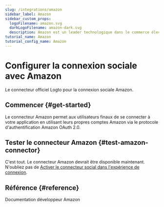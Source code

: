 ```yaml
---
slug: /integrations/amazon
sidebar_label: Amazon
sidebar_custom_props:
  logoFilename: amazon.svg
  darkLogoFilename: amazon-dark.svg
  description: Amazon est un leader technologique dans le commerce électronique, les services cloud (AWS) et les appareils alimentés par l'IA.
tutorial_name: Amazon
tutorial_config_name: Amazon
---
```




# Configurer la connexion sociale avec Amazon

Le connecteur officiel Logto pour la connexion sociale Amazon.

<GuideTip />

## Commencer \{#get-started}

Le connecteur Amazon permet aux utilisateurs finaux de se connecter à votre application en utilisant leurs propres comptes Amazon via le protocole d'authentification Amazon OAuth 2.0.

<Integration />

## Tester le connecteur Amazon \{#test-amazon-connector}

C'est tout. Le connecteur Amazon devrait être disponible maintenant. N'oubliez pas de [Activer le connecteur social dans l'expérience de connexion](/connectors/social-connectors/#enable-social-sign-in).

## Référence \{#reference}

<Url href="https://developer.amazon.com/loginwithamazon/console/site/lwa/overview.html">
  Documentation développeur Amazon
</Url>